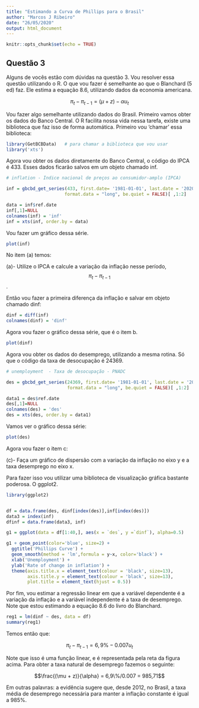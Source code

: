 ```yaml
---
title: "Estimando a Curva de Phillips para o Brasil"
author: "Marcos J Ribeiro"
date: "26/05/2020"
output: html_document
---
```


```r
knitr::opts_chunk$set(echo = TRUE)
```

## Questão 3

Alguns de vocês estão com dúvidas na questão 3. Vou resolver essa questão utilizando o R. O que vou fazer é semelhante ao que o Blanchard (5 ed) faz. Ele estima a equação 8.6, utilizando dados da economia americana.

$$\pi_t - \pi_{t-1} = (\mu + z) - \alpha u_t$$

Vou fazer algo semelhante utilizando dados do Brasil. Primeiro vamos obter os dados do Banco Central. O R facilita nossa vida nessa tarefa, existe uma biblioteca que faz isso de forma automática. Primeiro vou 'chamar' essa biblioteca:


```r
library(GetBCBData)   # para chamar a biblioteca que vou usar
library('xts')
```

Agora vou obter os dados diretamente do Banco Central, o código do IPCA é 433. Esses dados ficarão salvos em um objeto chamado inf.

```r
# inflation - Índice nacional de preços ao consumidor-amplo (IPCA)

inf = gbcbd_get_series(433, first.date= '1981-01-01', last.date = '2020-04-01',  
                      format.data = "long", be.quiet = FALSE)[ ,1:2]

data = inf$ref.date
inf[,1]=NULL
colnames(inf) = 'inf'
inf = xts(inf, order.by = data)
```

Vou fazer um gráfico dessa série.

```r
plot(inf)
```

No item (a) temos: \

(a)- Utilize o IPCA e calcule a variação da inflação nesse período, $$π_t − π_{t−1}$$. \

Então vou fazer a primeira diferença da inflação e salvar em objeto chamado dinf:


```r
dinf = diff(inf)
colnames(dinf) = 'dinf'
```


Agora vou fazer o gráfico dessa série, que é o item b.

```r
plot(dinf)
```

Agora vou obter os dados do desemprego, utilizando a mesma rotina. Só que o código da taxa de desocupação é 24369. 


```r

# unemployment  - Taxa de desocupação - PNADC

des = gbcbd_get_series(24369, first.date= '1981-01-01', last.date = '2020-04-01',  
                       format.data = "long", be.quiet = FALSE)[ ,1:2]

data1 = des$ref.date
des[,1]=NULL
colnames(des) = 'des'
des = xts(des, order.by = data1)

```

Vamos ver o gráfico dessa série:

```r
plot(des)
```

Agora vou fazer o item c: \

(c)- Faça um gráfico de dispersão com a variação da inflação no eixo y e a taxa desemprego no
eixo x. \

Para fazer isso vou utilizar uma biblioteca de visualização gráfica bastante poderosa. O ggplot2.

```r
library(ggplot2)


df = data.frame(des, dinf[index(des)],inf[index(des)])
data3 = index(inf)
dfinf = data.frame(data3, inf)

g1 = ggplot(data = df[1:40,], aes(x = `des`, y =`dinf`), alpha=0.5)

g1 + geom_point(color='blue', size=2) + 
  ggtitle('Phillips Curve') + 
  geom_smooth(method = 'lm',formula = y~x, color='black') +
  xlab('Unemployment') +
  ylab('Rate of change in inflation') +
  theme(axis.title.x = element_text(colour = 'black', size=13),
        axis.title.y = element_text(colour = 'black', size=13),
        plot.title = element_text(hjust = 0.5))
```


Por fim, vou estimar a regressão linear em que a variável dependente é a variação da inflação e a variável independente é a taxa de desemprego. Note que estou estimando a equação 8.6 do livro do Blanchard. 


```r
reg1 = lm(dinf ~ des, data = df)
summary(reg1)
```

Temos então que:

$$\pi_t - \pi_{t-1} = 6,9\% - 0.007u_t$$

Note que isso é uma função linear, e é representada pela reta da figura acima. Para obter a taxa natural de desemprego fazemos o seguinte:

$$\frac{(\mu + z)}{\alpha} = 6,9\%/0.007 = 985,71$$


Em outras palavras: a evidência sugere que, desde 2012, no Brasil, a taxa média de desemprego necessária para manter a inflação constante é igual a 985%.
